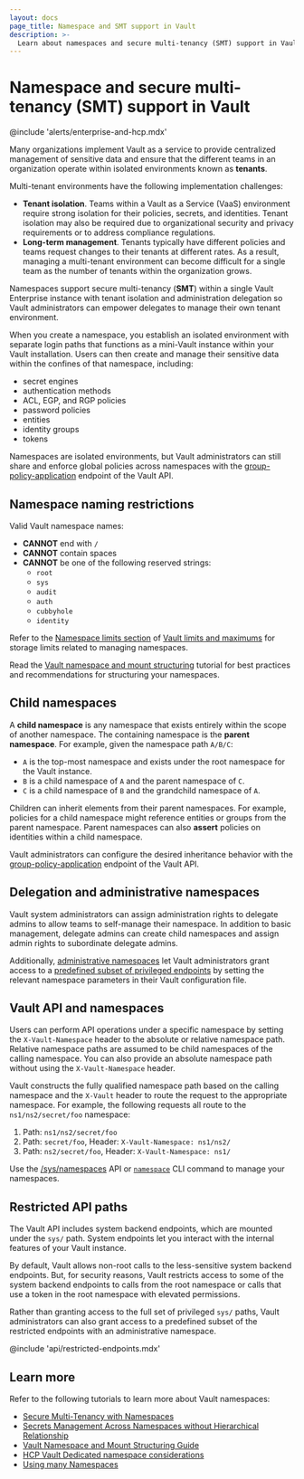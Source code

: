 ```yaml
---
layout: docs
page_title: Namespace and SMT support in Vault
description: >-
  Learn about namespaces and secure multi-tenancy (SMT) support in Vault.
---
```


# Namespace and secure multi-tenancy (SMT) support in Vault

@include 'alerts/enterprise-and-hcp.mdx'

Many organizations implement Vault as a service to provide centralized
management of sensitive data and ensure that the different teams in an
organization operate within isolated environments known as **tenants**.

Multi-tenant environments have the following implementation challenges:

- **Tenant isolation**. Teams within a Vault as a Service (VaaS)
  environment require strong isolation for their policies, secrets, and
  identities. Tenant isolation may also be required due to organizational
  security and privacy requirements or to address compliance regulations.
- **Long-term management**. Tenants typically have different policies and teams
  request changes to their tenants at different rates. As a result, managing a
  multi-tenant environment can become difficult for a single team as the number
  of tenants within the organization grows.

Namespaces support secure multi-tenancy (**SMT**) within a single Vault
Enterprise instance with tenant isolation and administration delegation so Vault
administrators can empower delegates to manage their own tenant environment.

When you create a namespace, you establish an isolated environment with separate
login paths that functions as a mini-Vault instance within your Vault
installation. Users can then create and manage their sensitive data within the
confines of that namespace, including:

- secret engines
- authentication methods
- ACL, EGP, and RGP policies
- password policies
- entities
- identity groups
- tokens

<Tip>

  Namespaces are isolated environments, but Vault administrators can still share
  and enforce global policies across namespaces with the
  [group-policy-application](/vault/api-docs/system/config-group-policy-application)
  endpoint of the Vault API.

</Tip>

## Namespace naming restrictions

Valid Vault namespace names:

- **CANNOT** end with `/`
- **CANNOT** contain spaces
- **CANNOT** be one of the following reserved strings:
  - `root`
  - `sys`
  - `audit`
  - `auth`
  - `cubbyhole`
  - `identity`

Refer to the [Namespace limits section](/vault/docs/internals/limits#namespace-limits)
of [Vault limits and maximums](/vault/docs/internals/limits) for storage limits
related to managing namespaces.

<Tip title="Related reading">

  Read the
  [Vault namespace and mount structuring](/vault/tutorials/enterprise/namespace-structure)
  tutorial for best practices and recommendations for structuring your namespaces.

</Tip>

## Child namespaces

A **child namespace** is any namespace that exists entirely within the scope of
another namespace. The containing namespace is the **parent namespace**. For 
example, given the namespace path `A/B/C`:

- `A` is the top-most namespace and exists under the root namespace for the
  Vault instance.
- `B` is a child namespace of `A` and the parent namespace of `C`.
- `C` is a child namespace of `B` and the grandchild namespace of `A`.

Children can inherit elements from their parent namespaces. For example,
policies for a child namespace might reference entities or groups from the parent
namespace. Parent namespaces can also **assert** policies on identities within
a child namespace. 

Vault administrators can configure the desired inheritance behavior with the
[group-policy-application](/vault/api-docs/system/config-group-policy-application)
endpoint of the Vault API.
 
## Delegation and administrative namespaces

Vault system administrators can assign administration rights to delegate
admins to allow teams to self-manage their namespace. In addition to basic
management, delegate admins can create child namespaces and assign admin rights
to subordinate delegate admins.

Additionally,
[administrative namespaces](/vault/docs/enterprise/namespaces/create-admin-namespace)
let Vault administrators grant access to a
[predefined subset of privileged endpoints](#privileged-endpoints) by setting
the relevant namespace parameters in their Vault configuration file.

## Vault API and namespaces

Users can perform API operations under a specific namespace by setting the
`X-Vault-Namespace` header to the absolute or relative namespace path. Relative
namespace paths are assumed to be child namespaces of the calling namespace.
You can also provide an absolute namespace path without using the
`X-Vault-Namespace` header.

Vault constructs the fully qualified namespace path based on the calling
namespace and the `X-Vault` header to route the request to the
appropriate namespace. For example, the following requests all route to the
`ns1/ns2/secret/foo` namespace:

1. Path: `ns1/ns2/secret/foo`
2. Path: `secret/foo`, Header: `X-Vault-Namespace: ns1/ns2/`
3. Path: `ns2/secret/foo`, Header: `X-Vault-Namespace: ns1/`

<Tip title="Vault Enterprise has a namespaces API">

  Use the [/sys/namespaces](/vault/api-docs/system/namespaces) API or
  [`namespace`](/vault/docs/commands/namespace) CLI command to manage
  your namespaces.

</Tip>

## Restricted API paths

The Vault API includes system backend endpoints, which are mounted under the
`sys/` path. System endpoints let you interact with the internal features of
your Vault instance.

By default, Vault allows non-root calls to the less-sensitive system backend
endpoints. But, for security reasons, Vault restricts access to some of the
system backend endpoints to calls from the root namespace or calls that use a
token in the root namespace with elevated permissions.

Rather than granting access to the full set of  privileged `sys/` paths, Vault
administrators can also grant access to a predefined subset of the restricted
endpoints with an administrative namespace.

@include 'api/restricted-endpoints.mdx'

## Learn more

Refer to the following tutorials to learn more about Vault namespaces:

- [Secure Multi-Tenancy with Namespaces](/vault/tutorials/enterprise/namespaces)
- [Secrets Management Across Namespaces without Hierarchical
  Relationship](/vault/tutorials/enterprise/namespaces-secrets-sharing)
- [Vault Namespace and Mount Structuring
  Guide](/vault/tutorials/enterprise/namespace-structure)
- [HCP Vault Dedicated namespace
  considerations](/vault/tutorials/cloud-ops/hcp-vault-namespace-considerations)
- [Using many Namespaces](/vault/docs/enterprise/namespaces/namespace-limits)
